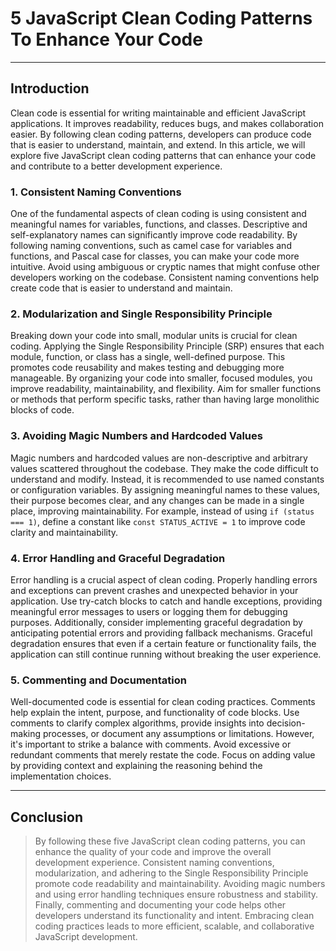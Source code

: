 # 5 JavaScript Clean Coding Patterns To Enhance Your Code

---

 

## Introduction

Clean code is essential for writing maintainable and efficient JavaScript applications. It improves readability, reduces bugs, and makes collaboration easier. By following clean coding patterns, developers can produce code that is easier to understand, maintain, and extend. In this article, we will explore five JavaScript clean coding patterns that can enhance your code and contribute to a better development experience.

### 1. Consistent Naming Conventions

 
One of the fundamental aspects of clean coding is using consistent and meaningful names for variables, functions, and classes. Descriptive and self-explanatory names can significantly improve code readability. By following naming conventions, such as camel case for variables and functions, and Pascal case for classes, you can make your code more intuitive. Avoid using ambiguous or cryptic names that might confuse other developers working on the codebase. Consistent naming conventions help create code that is easier to understand and maintain.

### 2. Modularization and Single Responsibility Principle

Breaking down your code into small, modular units is crucial for clean coding. Applying the Single Responsibility Principle (SRP) ensures that each module, function, or class has a single, well-defined purpose. This promotes code reusability and makes testing and debugging more manageable. By organizing your code into smaller, focused modules, you improve readability, maintainability, and flexibility. Aim for smaller functions or methods that perform specific tasks, rather than having large monolithic blocks of code.

### 3. Avoiding Magic Numbers and Hardcoded Values

Magic numbers and hardcoded values are non-descriptive and arbitrary values scattered throughout the codebase. They make the code difficult to understand and modify. Instead, it is recommended to use named constants or configuration variables. By assigning meaningful names to these values, their purpose becomes clear, and any changes can be made in a single place, improving maintainability. For example, instead of using `if (status === 1)`, define a constant like `const STATUS_ACTIVE = 1` to improve code clarity and maintainability.

### 4. Error Handling and Graceful Degradation

Error handling is a crucial aspect of clean coding. Properly handling errors and exceptions can prevent crashes and unexpected behavior in your application. Use try-catch blocks to catch and handle exceptions, providing meaningful error messages to users or logging them for debugging purposes. Additionally, consider implementing graceful degradation by anticipating potential errors and providing fallback mechanisms. Graceful degradation ensures that even if a certain feature or functionality fails, the application can still continue running without breaking the user experience.

### 5. Commenting and Documentation

Well-documented code is essential for clean coding practices. Comments help explain the intent, purpose, and functionality of code blocks. Use comments to clarify complex algorithms, provide insights into decision-making processes, or document any assumptions or limitations. However, it's important to strike a balance with comments. Avoid excessive or redundant comments that merely restate the code. Focus on adding value by providing context and explaining the reasoning behind the implementation choices.

---

## Conclusion

> By following these five JavaScript clean coding patterns, you can enhance the quality of your code and improve the overall development experience. Consistent naming conventions, modularization, and adhering to the Single Responsibility Principle promote code readability and maintainability. Avoiding magic numbers and using error handling techniques ensure robustness and stability. Finally, commenting and documenting your code helps other developers understand its functionality and intent. Embracing clean coding practices leads to more efficient, scalable, and collaborative JavaScript development.
>